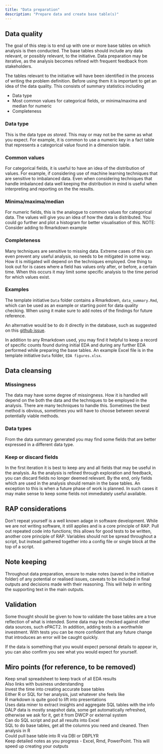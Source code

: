 ```yaml
---
title: "Data preparation"
description: "Prepare data and create base table(s)"
---
```


## Data quality

The goal of this step is to end up with one or more base tables on which analysis is then conducted. The base tables should include any data relevant, or possibly relevant, to the initiative. Data preparation may be iterative, as the analysis becomes refined with frequent feedback from stakeholders.

The tables relevant to the initiative will have been identified in the process of writing the problem definition. Before using them it is important to get an idea of the data quality. This consists of summary statistics including 

- Data type
- Most common values for categorical fields, or minima/maxima and median for numeric
- Completeness

### Data type

This is the data type _as stored_. This may or may not be the same as what you expect. For example, it is common to use a numeric key in a fact table that represents a categorical value found in a dimension table.

### Common values

For categorical fields, it is useful to have an idea of the distribution of values. For example, if considering use of machine learning techniques that are sensitive to imbalanced data. Even when considering techniques that handle imbalanced data well keeping the distribution in mind is useful when interpreting and reporting on the the results.

### Minima/maxima/median

For numeric fields, this is the analogue to common values for categorical data. The values will give you an idea of how the data is distributed. You could go further and plot a histogram for better visualisation of this. NOTE: Consider adding to Rmarkdown example

### Completeness

Many techniques are sensitive to missing data. Extreme cases of this can even prevent any useful analysis, so needs to be mitigated in some way. How it is mitigated will depend on the techniques employed. One thing to look out for is cases where a field has values only after, or before, a certain time. When this occurs it may limit some specific analysis to the time period for which values exist.

### Examples

The template initiative `Data` folder contains a Rmarkdown, `data_summary.Rmd`, which can be used as an example or starting point for data quality checking. When using it make sure to add notes of the findings for future reference.

An alternative would be to do it directly in the database, such as suggested on this [github issue](https://github.com/nhsbsa-data-analytics/dall-playbook/issues/5).

In addition to any Rmarkdown used, you may find it helpful to keep a record of specific counts found during initial EDA and during any further EDA performed while preparing the base tables. An example Excel file is in the template initiative `Data` folder, `EDA figures.xlsx`.

## Data cleansing

### Missingness

The data may have some degree of missingness. How it is handled will depend on the both the data and the techniques to be employed in the analysis. There are many techniques to handle this. Sometimes the best method is obvious, sometimes you will have to choose between several potentially viable methods.

### Data types

From the data summary generated you may find some fields that are better expressed in a different data type.

### Keep or discard fields

In the first iteration it is best to keep any and all fields that may be useful in the analysis. As the analysis is refined through exploration and feedback, you can discard fields no longer deemed relevant. By the end, only fields which are used in the analysis should remain in the base tables. An exception to this is when a future phase of work is planned. In such cases it may make sense to keep some fields not immediately useful available.

## RAP considerations

Don't repeat yourself is a well known adage in software development. While we are not writing software, it still applies and is a core principle of RAP. Pull out repeated code into functions; this allows for good tests to be written, another core principle of RAP. Variables should not be spread throughout a script, but instead gathered together into a config file or single block at the top of a script. 

## Note keeping

Throughout data preparation, ensure to make notes (saved in the initiative folder) of any potential or realised issues, caveats to be included in final outputs and decisions made with their reasoning. This will help in writing the supporting text in the main outputs.

## Validation

Some thought should be given to how to validate the base tables are a true reflection of what is intended. Some data may be checked against other data sources, such ePACT2. In addition, adding tests is a worthwhile investment. With tests you can be more confident that any future change that introduces an error will be caught quickly.

If the data is something that you would expect personal details to appear in, you can also confirm you see what you would expect for yourself.

## Miro points (for reference, to be removed)

Keep small spreadsheet to keep track of all EDA results  
Also links with business understanding  
Invest the time into creating accurate base tables  
Either R or SQL for her analysis, just whatever she feels like  
R markdown is quite good to lift into presentations  
Uses data miner to extract insights and aggregate SQL tables with the info  
DALP data is mostly snapshot data, some get automatically refreshed, otherwise we ask for it, get it from DWCP or external system  
Can do SQL script and put all results into Excel  
SQL to do base tables, get all the columns you need and cleaned. Then analysis in R  
Could pull base table into R via DBI or DBPLYR  
Keep detailed notes as you progress - Excel, Rmd, PowerPoint. This will speed up creating your outputs

